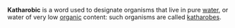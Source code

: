 '''Katharobic''' is a word used to designate organisms that live in pure [[water]], or water of very low [[organic]] content: such organisms are called [[katharobes]].